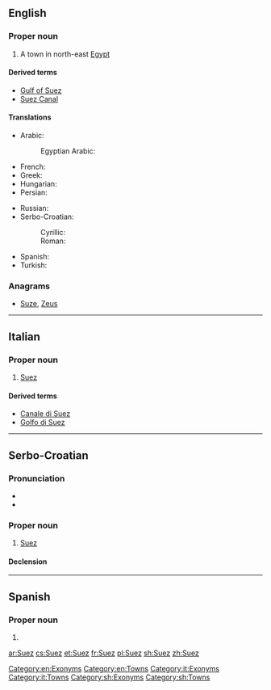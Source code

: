 ==English==

===Proper noun===
{{wikipedia}}
{{en-proper noun}}

# A town in north-east [[Egypt]]

====Derived terms====
* [[Gulf of Suez]]
* [[Suez Canal]]

====Translations====
{{trans-top|Suez, Egypt}}
* Arabic: {{t|ar|السويس|m|tr=al-suways}}
*: Egyptian Arabic: {{t|arz|السويس|tr=el-sewēs|sc=Arab}}
* French: {{t+|fr|Suez}}
* Greek: {{t|el|Σουέζ|n}}
* Hungarian: {{t|hu|Szuez}}
* Persian: {{t+|fa|سوئز|tr=suez|sc=fa-Arab}}
{{trans-mid}}
* Russian: {{t|ru|Суэц|m|tr=Suéc}}
* Serbo-Croatian:
*: Cyrillic: {{t|sh|Су̀ез|m|sc=Cyrl}}
*: Roman: {{t|sh|Sùez|m}}
* Spanish: {{t|es|Suez|m}}
* Turkish: {{t|tr|Süveyş}}
{{trans-bottom}}

===Anagrams===
* [[Suze#English|Suze]], [[Zeus#English|Zeus]]

[[Category:en:Exonyms]]
[[Category:en:Towns]]

----

==Italian==

===Proper noun===
{{wikipedia|lang=it}}
{{it-proper noun}}

# [[#English|Suez]]

====Derived terms====
* [[Canale di Suez]]
* [[Golfo di Suez]]

[[Category:it:Exonyms]]
[[Category:it:Towns]]

----

==Serbo-Croatian==

===Pronunciation===
* {{IPA|/sǔez/|lang=sh}}
* {{hyphenation|Su|ez|lang=sh}}

===Proper noun===
{{sh-proper noun|g=m|head=Sùez|r|Суез|Су̀ез}}

# [[#English|Suez]]

====Declension====
{{sh-decl-noun-unc
|Suez
|Sueza
|Suezu
|Suez
|Suezu
|Suezu
|Suezom
}}

[[Category:sh:Exonyms]]
[[Category:sh:Towns]]

----

==Spanish==

===Proper noun===
{{es-proper noun|m}}

# {{l|en|Suez}}

[[ar:Suez]]
[[cs:Suez]]
[[et:Suez]]
[[fr:Suez]]
[[pl:Suez]]
[[sh:Suez]]
[[zh:Suez]]